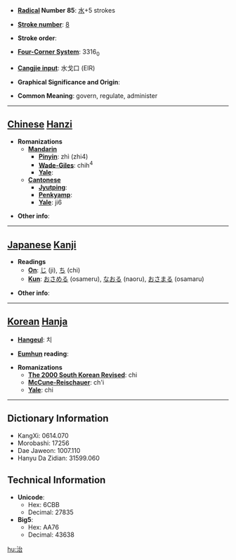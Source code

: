 * '''[[Wiktionary:Chinese radical index| Radical]] Number 85''': [[Wiktionary:Chinese radical index 水|水]]+5 strokes

* '''[[Wiktionary:Chinese total strokes index|Stroke number]]''': [[Wiktionary:Chinese total strokes index 8|8]]

* '''Stroke order''': 

* '''[[Wiktionary:Chinese four corner index|Four-Corner System]]''': 3316<sub>0</sub>

* '''[[Wiktionary:Chinese Cangjie index|Cangjie input]]''': 水戈口 (EIR)

* '''Graphical Significance and Origin''': 

* '''Common Meaning''': govern, regulate, administer

----

== [[Chinese]] [[Hanzi]] ==

* '''Romanizations'''
** '''[[Mandarin]]'''
*** '''[[Pinyin]]''': zhì (zhi4)
*** '''[[Wade-Giles]]''': chih<sup>4</sup>
*** '''[[Yale]]''': 
** '''[[Cantonese]]'''
*** '''[[Jyutping]]''':
*** '''[[Penkyamp]]''': 
*** '''[[Yale]]''': ji6

* '''Other info''': 

----

== [[Japanese]] [[Kanji]] ==

* '''Readings'''
** '''[[On]]''': [[じ]] (ji), [[ち]] (chi)
** '''[[Kun]]''': [[おさめる]] (osameru), [[なおる]] (naoru), [[おさまる]] (osamaru)

* '''Other info''':  

----

== [[Korean]] [[Hanja]] ==

* '''[[Hangeul]]''': 치

* '''[[Eumhun]] reading''': 

* '''Romanizations'''
** '''[[The 2000 South Korean Revised Romanization|The 2000 South Korean Revised]]''': chi
** '''[[McCune-Reischauer]]''': ch'i
** '''[[Yale]]''': chi

----

== Dictionary Information ==

* KangXi: 0614.070
* Morobashi: 17256
* Dae Jaweon: 1007.110
* Hanyu Da Zidian: 31599.060

== Technical Information ==

* '''Unicode''':
** Hex: 6CBB
** Decimal: 27835
* '''Big5''':
** Hex: AA76
** Decimal: 43638

[[hu:治]]